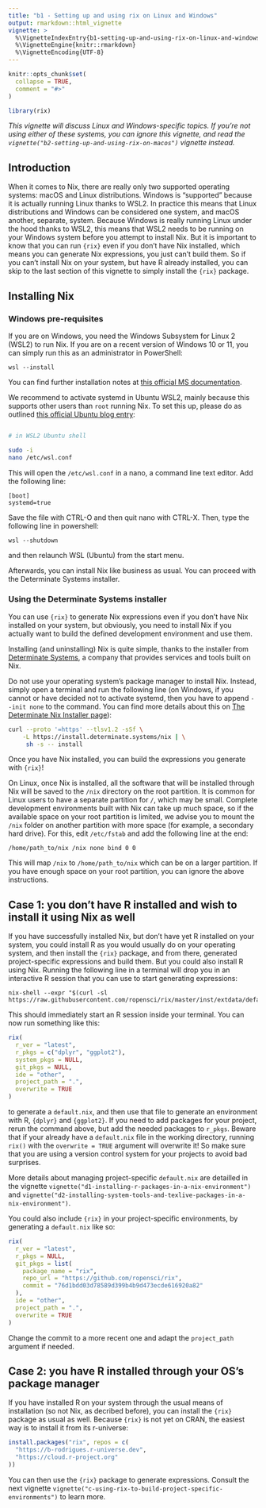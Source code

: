 ```yaml
---
title: "b1 - Setting up and using rix on Linux and Windows"
output: rmarkdown::html_vignette
vignette: >
  %\VignetteIndexEntry{b1-setting-up-and-using-rix-on-linux-and-windows}
  %\VignetteEngine{knitr::rmarkdown}
  %\VignetteEncoding{UTF-8}
---
```


```r
knitr::opts_chunk$set(
  collapse = TRUE,
  comment = "#>"
)
```

```r
library(rix)
```

*This vignette will discuss Linux and Windows-specific topics. If you're not
using either of these systems, you can ignore this vignette, and read the
`vignette("b2-setting-up-and-using-rix-on-macos")`
vignette instead.*


## Introduction

When it comes to Nix, there are really only two supported operating systems:
macOS and Linux distributions. Windows is "supported" because it is actually
running Linux thanks to WSL2. In practice this means that Linux distributions
and Windows can be considered one system, and macOS another, separate, system.
Because Windows is really running Linux under the hood thanks to WSL2, this
means that WSL2 needs to be running on your Windows system before you attempt to
install Nix. But it is important to know that you can run `{rix}` even if you
don't have Nix installed, which means you can generate Nix expressions, you
just can't build them. So if you can’t install Nix on your system, but have 
R already installed, you can skip to the last section of this vignette to 
simply install the `{rix}` package.


## Installing Nix

### Windows pre-requisites

If you are on Windows, you need the Windows Subsystem for Linux 2 (WSL2) to run
Nix. If you are on a recent version of Windows 10 or 11, you can simply run this
as an administrator in PowerShell:

```
wsl --install
```

You can find further installation notes at [this official MS
documentation](https://learn.microsoft.com/en-us/windows/wsl/install).

We recommend to activate systemd in Ubuntu WSL2, mainly because this supports 
other users than `root` running Nix. To set this up, please do as outlined
[this official Ubuntu blog entry](https://ubuntu.com/blog/ubuntu-wsl-enable-systemd):

```sh

# in WSL2 Ubuntu shell

sudo -i
nano /etc/wsl.conf
```

This will open the `/etc/wsl.conf` in a nano, a command
line text editor. Add the following line:

```
[boot]
systemd=true
```

Save the file with CTRL-O and then quit nano with CTRL-X.
Then, type the following line in powershell:

```
wsl --shutdown
```

and then relaunch WSL (Ubuntu) from the start menu.

Afterwards, you can install Nix like business as usual. You can proceed with the
Determinate Systems installer.

### Using the Determinate Systems installer

You can use `{rix}` to generate Nix expressions even if you don't have Nix
installed on your system, but obviously, you need to install Nix if you actually
want to build the defined development environment and use them. 

Installing (and
uninstalling) Nix is quite simple, thanks to the installer from [Determinate
Systems](https://determinate.systems/posts/determinate-nix-installer), a company
that provides services and tools built on Nix.

Do not use your operating system’s package manager to install Nix. Instead, 
simply open a terminal and run the following line (on Windows, if you cannot or 
have decided not to activate systemd, then you have to append `--init none`
to the command. You can find more details about this on [The Determinate Nix
Installer page](https://github.com/DeterminateSystems/nix-installer)):


```sh
curl --proto '=https' --tlsv1.2 -sSf \
    -L https://install.determinate.systems/nix | \
     sh -s -- install
```

Once you have Nix installed, you can build the expressions you generate with `{rix}`!

On Linux, once Nix is installed, all the software that will be installed through
Nix will be saved to the `/nix` directory on the root partition. It is common
for Linux users to have a separate partition for `/`, which may be small.
Complete development environments built with Nix can take up much space, so if
the available space on your root partition is limited, we advise you to mount the
`/nix` folder on another partition with more space (for example, a secondary
hard drive). For this, edit `/etc/fstab` and add the following line at the end:

```
/home/path_to/nix /nix none bind 0 0
```

This will map `/nix` to `/home/path_to/nix` which can be on a larger partition.
If you have enough space on your root partition, you can ignore the above
instructions.


## Case 1: you don’t have R installed and wish to install it using Nix as well

If you have successfully installed Nix, but don't have yet R installed on your
system, you could install R as you would usually do on your operating system,
and then install the `{rix}` package, and from there, generated project-specific
expressions and build them. But you could also install R using Nix. Running the
following line in a terminal will drop you in an interactive R session that you
can use to start generating expressions:

```
nix-shell --expr "$(curl -sl https://raw.githubusercontent.com/ropensci/rix/master/inst/extdata/default.nix)"
```

This should immediately start an R session inside your terminal. You can now run
something like this:

```r
rix(
  r_ver = "latest",
  r_pkgs = c("dplyr", "ggplot2"),
  system_pkgs = NULL,
  git_pkgs = NULL,
  ide = "other",
  project_path = ".",
  overwrite = TRUE
)
```

to generate a `default.nix`, and then use that file to generate an environment
with R, `{dplyr}` and `{ggplot2}`. If you need to add packages for your project,
rerun the command above, but add the needed packages to `r_pkgs`. Beware that if
your already have a `default.nix` file in the working directory, running
`rix()` with the `overwrite = TRUE` argument will overwrite it! So make sure
that you are using a version control system for your projects to avoid bad surprises.

More details about managing project-specific `default.nix` are detailled in the 
vignette `vignette("d1-installing-r-packages-in-a-nix-environment")` and
`vignette("d2-installing-system-tools-and-texlive-packages-in-a-nix-environment")`.

You could also include `{rix}` in your project-specific environments, by
generating a `default.nix` like so:

```r
rix(
  r_ver = "latest",
  r_pkgs = NULL,
  git_pkgs = list(
    package_name = "rix",
    repo_url = "https://github.com/ropensci/rix",
    commit = "76d1bdd03d78589d399b4b9d473ecde616920a82"
  ),
  ide = "other",
  project_path = ".",
  overwrite = TRUE
)
```

Change the commit to a more recent one and adapt the `project_path` argument if needed.


## Case 2: you have R installed through your OS’s package manager

If you have installed R on your system through the usual means of installation
(so not Nix, as decribed before), you can install the `{rix}` package as usual
as well. Because `{rix}` is not yet on CRAN, the easiest way is to install it
from its r-universe:


```r
install.packages("rix", repos = c(
  "https://b-rodrigues.r-universe.dev",
  "https://cloud.r-project.org"
))
```

You can then use the `{rix}` package to generate expressions. Consult the 
next vignette `vignette("c-using-rix-to-build-project-specific-environments")` to learn more.

